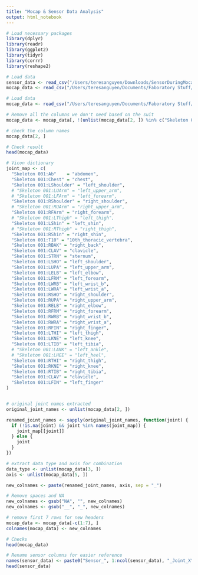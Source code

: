 ```yaml
---
title: "Mocap & Sensor Data Analysis"
output: html_notebook
---
```


```r

# Load necessary packages
library(dplyr)
library(readr)
library(ggplot2)
library(tidyr)
library(corrr)
library(reshape2)
```

```r

# Load data
sensor_data <- read_csv("/Users/teresanguyen/Downloads/SensorDuringMocap_23052025_ProcessedData.csv", show_col_types=FALSE)
mocap_data <- read_csv("/Users/teresanguyen/Documents/Faboratory Stuff/mocap_data.csv", show_col_types=FALSE)

```

```r

# Load data
mocap_data <- read_csv("/Users/teresanguyen/Documents/Faboratory Stuff/mocap_data.csv", skip = 2, col_names = FALSE)

# Remove all the columns we don't need based on the suit
mocap_data <- mocap_data[, !(unlist(mocap_data[2, ]) %in% c("Skeleton 001:Skeleton 001", "Skeleton 001:Head", "Skeleton 001:Neck", "Skeleton 001:LHand", "Skeleton 001:LThumb1", "Skeleton 001:LThumb2", "Skeleton 001:LThumb3", "Skeleton 001:LIndex1", "Skeleton 001:LIndex2", "Skeleton 001:LIndex3", "Skeleton 001:LMiddle1", "Skeleton 001:LMiddle2", "Skeleton 001:LMiddle3", "Skeleton 001:LRing1", "Skeleton 001:LRing2", "Skeleton 001:LRing3", "Skeleton 001:LPinky1", "Skeleton 001:LPinky2", "Skeleton 001:LPinky3", "Skeleton 001:RHand", "Skeleton 001:RThumb1","Skeleton 001:RThumb2", "Skeleton 001:RThumb3", "Skeleton 001:RIndex1", "Skeleton 001:RIndex2", "Skeleton 001:RIndex3", "Skeleton 001:RMiddle1", "Skeleton 001:RMiddle2", "Skeleton 001:RMiddle3", "Skeleton 001:RRing1", "Skeleton 001:RRing2", "Skeleton 001:RRing3", "Skeleton 001:RPinky1", "Skeleton 001:RPinky2", "Skeleton 001:RPinky3", "Skeleton 001:LFoot", "Skeleton 001:LToe", "Skeleton 001:RFoot", "Skeleton 001:RToe", "Skeleton 001:LFHD", "Skeleton 001:RBHD", "Skeleton 001:LBHD", "Skeleton 001:RFHD", "Skeleton 001:C7", "Skeleton 001:LUArm", "Skeleton 001:LFArm", "Skeleton 001:LFIN", "Skeleton 001:RUArm", "Skeleton 001:RFArm", "Skeleton 001:RFIN", "Skeleton 001:LASI", "Skeleton 001:LPSI", "Skeleton 001:RPSI", "Skeleton 001:RASI", "Skeleton 001:LThigh", "Skeleton 001:LANK", "Skeleton 001:LHEE", "Skeleton 001:LTOE", "Skeleton 001:RThigh", "Skeleton 001:RANK", "Skeleton 001:RHEE", "Skeleton 001:RTOE", "Skeleton 001:LANK", "Skeleton 001:LASI", "Skeleton 001:RShin", "Skeleton 001:LTHI", "Skeleton 001:LKNE", "left_tibia", "Skeleton 001:RTHI", "Skeleton 001:RKNE", "Skeleton 001:LShin") | is.na(unlist(mocap_data[2, ])))]

# check the column names
mocap_data[2, ]

# Check result
head(mocap_data)

```

```r

# Vicon dictionary
joint_map <- c(
  "Skeleton 001:Ab"    = "abdomen",
  "Skeleton 001:Chest" = "chest",
  "Skeleton 001:LShoulder" = "left_shoulder",
  # "Skeleton 001:LUArm" = "left_upper_arm",
  # "Skeleton 001:LFArm" = "left_forearm",
  "Skeleton 001:RShoulder" = "right_shoulder",
  # "Skeleton 001:RUArm" = "right_upper_arm",
  "Skeleton 001:RFArm" = "right_forearm",
  # "Skeleton 001:LThigh" = "left_thigh",
  "Skeleton 001:LShin" = "left_shin",
  # "Skeleton 001:RThigh" = "right_thigh",
  "Skeleton 001:RShin" = "right_shin",
  "Skeleton 001:T10" = "10th_thoracic_vertebra",
  "Skeleton 001:RBAK" = "right_back",
  "Skeleton 001:CLAV" = "clavicle",
  "Skeleton 001:STRN" = "sternum",
  "Skeleton 001:LSHO" = "left_shoulder",
  "Skeleton 001:LUPA" = "left_upper_arm",
  "Skeleton 001:LELB" = "left_elbow",
  "Skeleton 001:LFRM" = "left_forearm",
  "Skeleton 001:LWRB" = "left_wrist_b",
  "Skeleton 001:LWRA" = "left_wrist_a",
  "Skeleton 001:RSHO" = "right_shoulder",
  "Skeleton 001:RUPA" = "right_upper_arm",
  "Skeleton 001:RELB" = "right_elbow",
  "Skeleton 001:RFRM" = "right_forearm",
  "Skeleton 001:RWRB" = "right_wrist_b",
  "Skeleton 001:RWRA" = "right_wrist_a",
  "Skeleton 001:RFIN" = "right_finger",
  "Skeleton 001:LTHI" = "left_thigh",
  "Skeleton 001:LKNE" = "left_knee",
  "Skeleton 001:LTIB" = "left_tibia",
  # "Skeleton 001:LANK" = "left_ankle",
  # "Skeleton 001:LHEE" = "left_heel",
  "Skeleton 001:RTHI" = "right_thigh",
  "Skeleton 001:RKNE" = "right_knee",
  "Skeleton 001:RTIB" = "right_tibia",
  "Skeleton 001:CLAV" = "clavicle",
  "Skeleton 001:LFIN" = "left_finger"
)



```

```r

# original joint names extracted
original_joint_names <- unlist(mocap_data[2, ])

renamed_joint_names <- sapply(original_joint_names, function(joint) {
  if (!is.na(joint) && joint %in% names(joint_map)) {
    joint_map[[joint]]
  } else {
    joint
  }
})

# extract data type and axis for combination
data_type <- unlist(mocap_data[3, ])
axis <- unlist(mocap_data[5, ])

new_colnames <- paste(renamed_joint_names, axis, sep = "_")

# Remove spaces and NA
new_colnames <- gsub("NA", "", new_colnames)
new_colnames <- gsub("__", "_", new_colnames)

# remove first 7 rows for new headers
mocap_data <- mocap_data[-c(1:7), ]
colnames(mocap_data) <- new_colnames

# Checks
head(mocap_data)

```

```r
# Rename sensor columns for easier reference
names(sensor_data) <- paste0("Sensor_", 1:ncol(sensor_data), "_Joint_X")
head(sensor_data)

```


